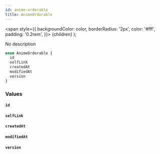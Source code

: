 ```yaml
---
id: anime-orderable
title: AnimeOrderable
---
```


<span
style={{
      backgroundColor: color,
      borderRadius: '2px',
      color: '#fff',
      padding: '0.2rem',
    }}>
{children}
</span>
);

No description

```graphql
enum AnimeOrderable {
  id
  selfLink
  createdAt
  modifiedAt
  version
}
```

### Values

#### `id`

#### `selfLink`

#### `createdAt`

#### `modifiedAt`

#### `version`
